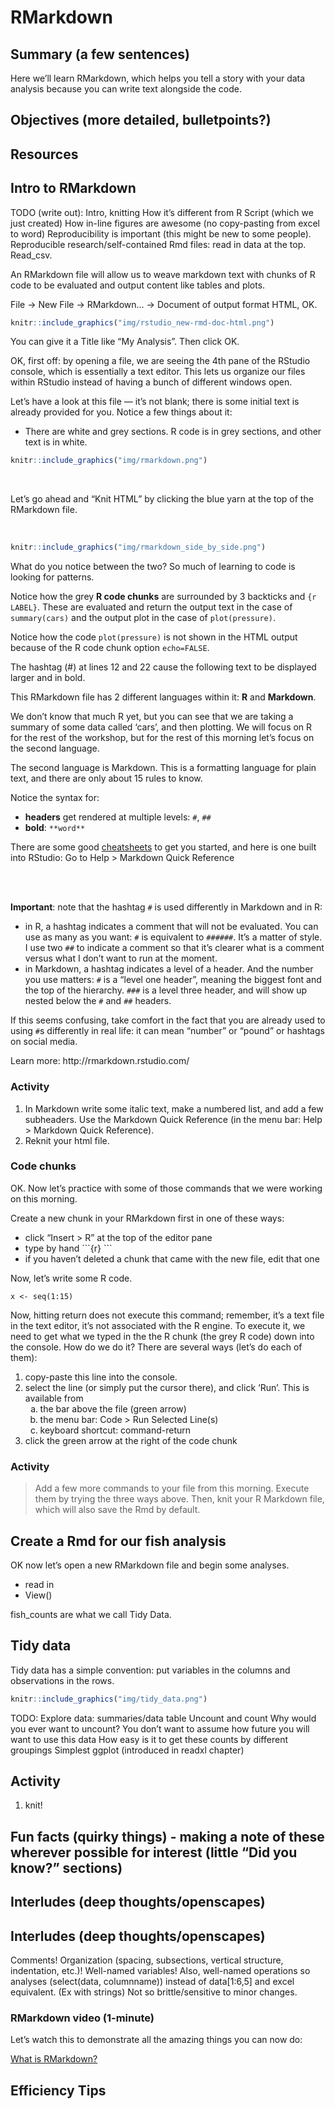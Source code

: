# RMarkdown {#rmarkdown}

## Summary (a few sentences)

Here we'll learn RMarkdown, which helps you tell a story with your data analysis because you can write text alongside the code.

## Objectives (more detailed, bulletpoints?)

## Resources

## Intro to RMarkdown

TODO (write out): 
Intro, knitting
How it’s different from R Script (which  we just created)
How in-line figures are awesome (no copy-pasting from excel to word)
Reproducibility is important (this might be new to some people). Reproducible research/self-contained Rmd files: read in data at the top. Read_csv.

An RMarkdown file will allow us to weave markdown text with chunks of R code to be evaluated and output content like tables and plots.

File -> New File -> RMarkdown... -> Document of output format HTML, OK.

```r
knitr::include_graphics("img/rstudio_new-rmd-doc-html.png")  
```


You can give it a Title like "My Analysis". Then click OK. 

OK, first off: by opening a file, we are seeing the 4th pane of the RStudio console, which is essentially a text editor. This lets us organize our files within RStudio instead of having a bunch of different windows open.

Let's have a look at this file — it's not blank; there is some initial text is already provided for you. Notice a few things about it: 

- There are white and grey sections. R code is in grey sections, and other text is in white. 

```r
knitr::include_graphics("img/rmarkdown.png")  
```


<br>

Let's go ahead and "Knit HTML" by clicking the blue yarn at the top of the RMarkdown file. 

<br>

```r
knitr::include_graphics("img/rmarkdown_side_by_side.png")  
```


What do you notice between the two? So much of learning to code is looking for patterns.

Notice how the grey **R code chunks** are surrounded by 3 backticks and `{r LABEL}`. These are evaluated and return the output text in the case of `summary(cars)` and the output plot in the case of `plot(pressure)`.

Notice how the code `plot(pressure)` is not shown in the HTML output because of the R code chunk option `echo=FALSE`. 

The hashtag (#) at lines 12 and 22 cause the following text to be displayed larger and in bold. 

This RMarkdown file has 2 different languages within it: **R** and **Markdown**. 

We don't know that much R yet, but you can see that we are taking a summary of some data called 'cars', and then plotting. We will focus on R for the rest of the workshop, but for the rest of this morning let's focus on the second language.

The second language is Markdown. This is a formatting language for plain text, and there are only about 15 rules to know. 

Notice the syntax for:

- **headers** get rendered at multiple levels: `#`, `##`
- **bold**: `**word**`

There are some good [cheatsheets](https://github.com/adam-p/markdown-here/wiki/Markdown-Here-Cheatsheet) to get you started, and here is one built into RStudio: Go to Help > Markdown Quick Reference

<br>
<br>

**Important**: note that the hashtag `#` is used differently in Markdown and in R: 

- in R, a hashtag indicates a comment that will not be evaluated. You can use as many as you want: `#` is equivalent to `######`. It's a matter of style. I use two `##` to indicate a comment so that it's clearer what is a comment versus what I don't want to run at the moment.
- in Markdown, a hashtag indicates a level of a header. And the number you use matters: `#` is a "level one header", meaning the biggest font and the top of the hierarchy. `###` is a level three header, and will show up nested below the `#` and `##` headers.

If this seems confusing, take comfort in the fact that you are already used to using `#`s differently in real life: it can mean "number" or "pound" or hashtags on social media.

Learn more: http://rmarkdown.rstudio.com/

### Activity

1. In Markdown write some italic text, make a numbered list, and add a few subheaders.
 Use the Markdown Quick Reference (in the menu bar: Help > Markdown Quick Reference). 
1. Reknit your html file. 


### Code chunks

OK. Now let's practice with some of those commands that we were working on this morning.

Create a new chunk in your RMarkdown first in one of these ways: 

- click "Insert > R" at the top of the editor pane
- type by hand 
   \```{r}
   \```
- if you haven't deleted a chunk that came with the new file, edit that one

Now, let's write some R code. 

```
x <- seq(1:15)
```

Now, hitting return does not execute this command; remember, it's a text file in the text editor, it's not associated with the R engine. To execute it, we need to get what we typed in the the R chunk (the grey R code) down into the console. How do we do it? There are several ways (let's do each of them):

1. copy-paste this line into the console.
1. select the line (or simply put the cursor there), and click 'Run'. This is available from 
    a. the bar above the file (green arrow)
    b. the menu bar: Code > Run Selected Line(s)
    c. keyboard shortcut: command-return
1. click the green arrow at the right of the code chunk

### Activity

> Add a few more commands to your file from this morning. Execute them by trying the three ways above. Then, knit your R Markdown file, which will also save the Rmd by default. 

## Create a Rmd for our fish analysis

OK now let's open a new RMarkdown file and begin some analyses. 

- read in
- View()

fish_counts are what we call Tidy Data. 

## Tidy data

Tidy data has a simple convention: put variables in the columns and observations in the rows.

```r
knitr::include_graphics("img/tidy_data.png")  
```


TODO: 
Explore data: 
summaries/data table
Uncount and count
Why would you ever want to uncount? You don’t want to assume how future you will want to use this data
How easy is it to get these counts by different groupings
Simplest ggplot (introduced in readxl chapter)

## Activity

1. knit!

## Fun facts (quirky things) - making a note of these wherever possible for interest (little “Did you know?” sections)
## Interludes (deep thoughts/openscapes)
## Interludes (deep thoughts/openscapes)

Comments! Organization (spacing, subsections, vertical structure, indentation, etc.)! Well-named variables! Also, well-named operations so analyses (select(data, columnname)) instead of data[1:6,5] and excel equivalent. (Ex with strings)
Not so brittle/sensitive to minor changes.

### RMarkdown video (1-minute)

Let's watch this to demonstrate all the amazing things you can now do: 

[What is RMarkdown?](https://vimeo.com/178485416)


## Efficiency Tips

